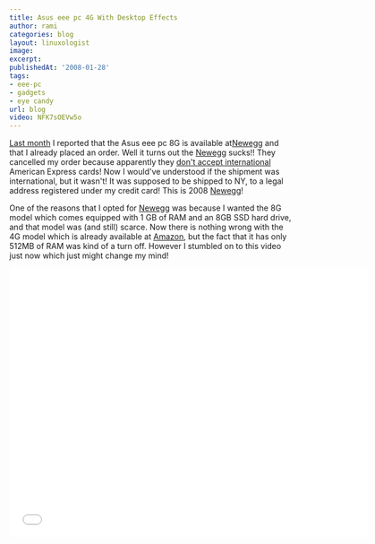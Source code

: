 ```yaml
---
title: Asus eee pc 4G With Desktop Effects
author: rami
categories: blog
layout: linuxologist
image:
excerpt:
publishedAt: '2008-01-28'
tags:
- eee-pc
- gadgets
- eye candy
url: blog
video: NFK7sOEVw5o
---
```


[Last month](/2007/12/11/eee-pc-8g-at-newegg) I reported that the Asus eee pc 8G is available at[Newegg](http://www.newegg.com "Newegg") and that I already placed an order. Well it turns out the [Newegg](http://www.newegg.com "Newegg") sucks!! They cancelled my order because apparently they [don't accept international](http://www.newegg.com/Info/FAQDetail.aspx?Module=2&Menu=detail167%23xdetail167 "don't accept international") American Express cards! Now I would've understood if the shipment was international, but it wasn't! It was supposed to be shipped to NY, to a legal address registered under my credit card! This is 2008 [Newegg](http://www.newegg.com "Newegg")!

One of the reasons that I opted for [Newegg](http://www.newegg.com "Newegg") was because I wanted the 8G model which comes equipped with 1 GB of RAM and an 8GB SSD hard drive, and that model was (and still) scarce. Now there is nothing wrong with the 4G model which is already available at [Amazon](http://www.amazon.com/Asus-4G-Galaxy-Mobile-Internet-Preloaded/dp/B000Y33CVM/ref=pd_bbs_sr_1?ie=UTF8&s=electronics&qid=1201492502&sr=8-1 "Amazon"), but the fact that it has only 512MB of RAM was kind of a turn off. However I stumbled on to this video just now which just might change my mind!

<iframe width="640" height="480" src="//www.youtube.com/embed/NFK7sOEVw5o" frameborder="0" allowfullscreen></iframe>
